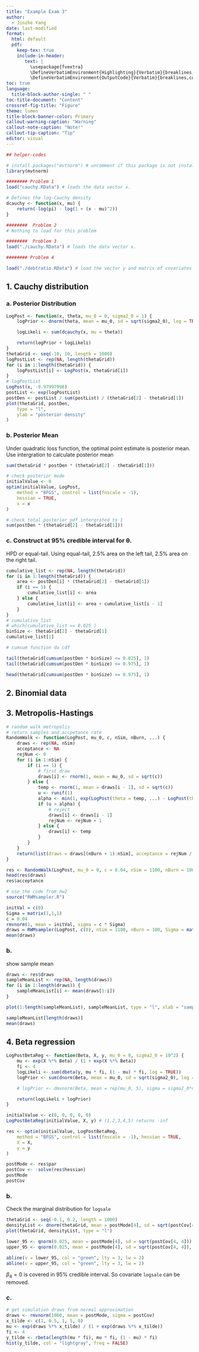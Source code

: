 ```yaml
---
title: "Example Exam 3"
author:   
  - Jinzhe Yang
date: last-modified
format: 
  html: default
  pdf:
    keep-tex: true
    include-in-header: 
       text: |
         \usepackage{fvextra}
         \DefineVerbatimEnvironment{Highlighting}{Verbatim}{breaklines,commandchars=\\\{\}}
         \DefineVerbatimEnvironment{OutputCode}{Verbatim}{breaklines,commandchars=\\\{\}}
toc: true
language: 
  title-block-author-single: " "
toc-title-document: "Content"
crossref-fig-title: "Figure"
theme: lumen
title-block-banner-color: Primary
callout-warning-caption: "Warning"
callout-note-caption: "Note!"
callout-tip-caption: "Tip"
editor: visual
---
```


```r
## helper-codes

# install.packages("mvtnorm") # uncomment if this package is not installed.
library(mvtnorm)

######## Problem 1
load("cauchy.RData") # loads the data vector x.

# Defines the log-Cauchy density
dcauchy <- function(x, mu) {
    return(-log(pi) - log(1 + (x - mu)^2))
}

########  Problem 2
# Nothing to load for this problem

########  Problem 3
load("./cauchy.RData") # loads the data vector x.

######## Problem 4

load("./debtratio.RData") # load the vector y and matrix of covariates X

```

## 1. Cauchy distribution
### a. Posterior Distribution
```r
LogPost <- function(x, theta, mu_0 = 0, sigma2_0 = 1) {
    logPrior <- dnorm(theta, mean = mu_0, sd = sqrt(sigma2_0), log = TRUE)

    logLikeli <- sum(dcauchy(x, mu = theta))

    return(logPrior + logLikeli)
}
thetaGrid <- seq(-10, 10, length = 1000)
logPostList <- rep(NA, length(thetaGrid))
for (i in 1:length(thetaGrid)) {
    logPostList[i] <- LogPost(x, thetaGrid[i])
}
# logPostList
LogPost(x, -9.97997998)
postList <- exp(logPostList)
postDen <- postList / sum(postList) / (thetaGrid[2] - thetaGrid[1])
plot(thetaGrid, postDen,
    type = "l",
    ylab = "posterior density"
)
```

### b. Posterior Mean
Under quadratic loss function, the optimal point estimate is posterior mean. Use intergration to calculate posterior mean

```r
sum(thetaGrid * postDen * (thetaGrid[2] - thetaGrid[1]))
```

```r
# check posterior mode
initialValue <- 0
optim(initialValue, LogPost,
    method = "BFGS", control = list(fnscale = -1),
    hessian = TRUE,
    x = x
)

# check total posterior pdf intergrated to 1
sum(postDen * (thetaGrid[2] - thetaGrid[1]))
```

### c. Construct at 95% credible interval for θ.
HPD or equal-tail. Using equal-tail, 2.5% area on the left tail, 2.5% area on the right tail.

```r
cumulative_list <- rep(NA, length(thetaGrid))
for (i in 1:length(thetaGrid)) {
    area <- postDen[i] * (thetaGrid[2] - thetaGrid[1])
    if (i == 1) {
        cumulative_list[i] <- area
    } else {
        cumulative_list[i] <- area + cumulative_list[i - 1]
    }
}
# cumulative_list
# which(cumulative_list == 0.025 )
binSize <- thetaGrid[2] - thetaGrid[1]
cumulative_list[1]

# cumsum function do cdf

tail(thetaGrid[cumsum(postDen * binSize) <= 0.025], 1)
tail(thetaGrid[cumsum(postDen * binSize) <= 0.975], 1)

head(thetaGrid[cumsum(postDen * binSize) >= 0.975], 1)
```

## 2. Binomial data

## 3. Metropolis-Hastings
```r
# random walk metropolis
# return samples and accpetance rate
RandomWalk <- function(LogPost, mu_0, c, nSim, nBurn, ...) {
    draws <- rep(NA, nSim)
    acceptance <- NA
    rejNum <- 0
    for (i in 1:nSim) {
        if (i == 1) {
            # first draw
            draws[i] <- rnorm(1, mean = mu_0, sd = sqrt(c))
        } else {
            temp <- rnorm(1, mean = draws[i - 1], sd = sqrt(c))
            u <- runif(1)
            alpha <- min(1, exp(LogPost(theta = temp, ...) - LogPost(theta = draws[i - 1], ...)))
            if (u > alpha) {
                # reject
                draws[i] <- draws[i - 1]
                rejNum <- rejNum + 1
            } else {
                draws[i] <- temp
            }
        }
    }
    return(list(draws = draws[(nBurn + 1):nSim], acceptance = rejNum / nSim))
}

res <- RandomWalk(LogPost, mu_0 = 0, c = 0.04, nSim = 1100, nBurn = 100, x)
head(res$draws)
res$acceptance
```

```r
# use the code from hw2
source("RWMsampler.R")

initVal = c(0)
Sigma = matrix(1,1,1)
c = 0.04
rmvnorm(1, mean = initVal, sigma = c * Sigma)
draws = RWMsampler(LogPost, c(0), nSim = 1100, nBurn = 100, Sigma = matrix(1,1,1), c = 0.04, x)
mean(draws)
```

### b. 
show sample mean
```r
draws <- res$draws
sampleMeanList <- rep(NA, length(draws))
for (i in 1:length(draws)) {
    sampleMeanList[i] <- mean(draws[1:i])
}

plot(1:length(sampleMeanList), sampleMeanList, type = "l", xlab = "sample size")

sampleMeanList[length(draws)]
mean(draws)
```

## 4. Beta regression
```r
LogPostBetaReg <- function(Beta, X, y, mu_0 = 0, sigma2_0 = 10^2) {
    mu <- exp(X %*% Beta) / (1 + exp(X %*% Beta))
    fi <- 4
    logLikeli <- sum(dbeta(y, mu * fi, (1 - mu) * fi, log = TRUE))
    logPrior <- sum(dnorm(Beta, mean = mu_0, sd = sqrt(sigma2_0), log = TRUE))

    # logPrior <- dmvnorm(Beta, mean = rep(mu_0, 5), sigma = sigma2_0*diag(5), log = TRUE)

    return(logLikeli + logPrior)
}

initialValue <- c(0, 0, 0, 0, 0)
LogPostBetaReg(initialValue, X, y) # (1,2,3,4,5) returns -inf

res <- optim(initialValue, LogPostBetaReg,
    method = "BFGS", control = list(fnscale = -1), hessian = TRUE,
    X = X,
    y = y
)

postMode <- res$par
postCov <- -solve(res$hessian)
postMode
postCov
```

### b.
Check the marginal distribution for `logsale`
```r
thetaGrid <- seq(-0.1, 0.2, length = 1000)
densityList <- dnorm(thetaGrid, mean = postMode[4], sd = sqrt(postCov[4, 4]))
plot(thetaGrid, densityList, type = "l")

lower_95 <- qnorm(0.025, mean = postMode[4], sd = sqrt(postCov[4, 4]))
upper_95 <- qnorm(0.025, mean = postMode[4], sd = sqrt(postCov[4, 4]), lower.tail = FALSE)

abline(v = lower_95, col = "green", lty = 3, lw = 2)
abline(v = upper_95, col = "green", lty = 3, lw = 2)
```

$\beta_4 = 0$ is covered in 95% credible interval. So covariate `logsale` can be removed.

### c.
```r
# get simulation draws from normal approximation
draws <- rmvnorm(1000, mean = postMode, sigma = postCov)
x_tilde <- c(1, 0.5, 1, 5, 0)
mu <- exp(draws %*% x_tilde) / (1 + exp(draws %*% x_tilde))
fi <- 4
y_tilde <- rbeta(length(mu * fi), mu * fi, (1 - mu) * fi)
hist(y_tilde, col = "lightgray", freq = FALSE)
```